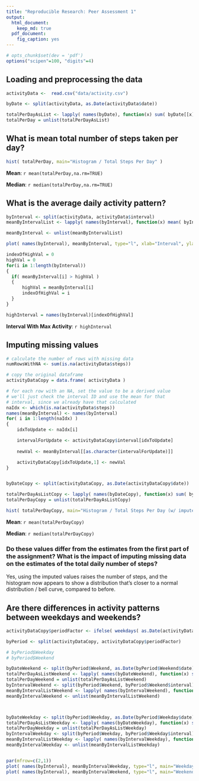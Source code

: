 ```yaml
---
title: "Reproducible Research: Peer Assessment 1"
output: 
  html_document:
    keep_md: true
  pdf_document:
    fig_caption: yes
---
```



```r
# opts_chunk$set(dev = 'pdf')
options("scipen"=100, "digits"=4)
```


## Loading and preprocessing the data
```r

activityData <-  read.csv("data/activity.csv")

byDate <- split(activityData, as.Date(activityData$date))

totalPerDayAsList <- lapply( names(byDate), function(x) sum( byDate[[x]]$steps,na.rm=TRUE ) )
totalPerDay = unlist(totalPerDayAsList)
```

## What is mean total number of steps taken per day?

```r
hist( totalPerDay, main="Histogram / Total Steps Per Day" )
```


**Mean**: `r mean(totalPerDay,na.rm=TRUE)`

**Median**: `r median(totalPerDay,na.rm=TRUE)`

\pagebreak

## What is the average daily activity pattern?

```r

byInterval <- split(activityData, activityData$interval)
meanByIntervalList <- lapply( names(byInterval), function(x) mean( byInterval[[x]]$steps,na.rm=TRUE ))

meanByInterval <- unlist(meanByIntervalList)

plot( names(byInterval), meanByInterval, type="l", xlab="Interval", ylab="Mean Steps")

```

\pagebreak

```r

indexOfHighVal = 0
highVal = 0
for(i in 1:length(byInterval))
{
  if( meanByInterval[i] > highVal )
  {
      highVal = meanByInterval[i]
      indexOfHighVal = i
  }
}

highInterval = names(byInterval)[indexOfHighVal]

```

**Interval With Max Activity**: `r highInterval`


## Imputing missing values

```r

# calculate the number of rows with missing data
numRowsWithNA <- sum(is.na(activityData$steps))

# copy the original dataframe
activityDataCopy = data.frame( activityData )

# for each row with an NA, set the value to be a derived value
# we'll just check the interval ID and use the mean for that
# interval, since we already have that calculated
naIdx <- which(is.na(activityData$steps))
names(meanByInterval) <- names(byInterval)
for( i in 1:length(naIdx) )
{
	idxToUpdate <- naIdx[i]

	intervalForUpdate <- activityDataCopy$interval[idxToUpdate]
	
	newVal <- meanByInterval[[as.character(intervalForUpdate)]]

	activityDataCopy[idxToUpdate,1] <- newVal
}


byDateCopy <- split(activityDataCopy, as.Date(activityDataCopy$date))

totalPerDayAsListCopy <- lapply( names(byDateCopy), function(x) sum( byDateCopy[[x]]$steps,na.rm=TRUE ) )
totalPerDayCopy = unlist(totalPerDayAsListCopy)
```

```r
hist( totalPerDayCopy, main="Histogram / Total Steps Per Day (w/ imputed data)" )
```

**Mean**: `r mean(totalPerDayCopy)`

**Median**: `r median(totalPerDayCopy)`

### Do these values differ from the estimates from the first part of the assignment? What is the impact of imputing missing data on the estimates of the total daily number of steps?

Yes, using the imputed values raises the number of steps, and the histogram now appears to show a distribution that's closer to a normal
distribution / bell curve, compared to before.  


\pagebreak


## Are there differences in activity patterns between weekdays and weekends?

```r
activityDataCopy$periodFactor <- ifelse( weekdays( as.Date(activityDataCopy$date) ) == "Saturday" | weekdays(as.Date(activityDataCopy$date)) == "Sunday", "Weekend", "Weekday")

byPeriod <- split(activityDataCopy, activityDataCopy$periodFactor)

# byPeriod$Weekday
# byPeriod$Weekend

byDateWeekend <- split(byPeriod$Weekend, as.Date(byPeriod$Weekend$date))
totalPerDayAsListWeekend <- lapply( names(byDateWeekend), function(x) sum( byDateWeekend[[x]]$steps,na.rm=TRUE ) )
totalPerDayWeekend = unlist(totalPerDayAsListWeekend)
byIntervalWeekend <- split(byPeriod$Weekend, byPeriod$Weekend$interval)
meanByIntervalListWeekend <- lapply( names(byIntervalWeekend), function(x) mean( byIntervalWeekend[[x]]$steps,na.rm=TRUE ))
meanByIntervalWeekend <- unlist(meanByIntervalListWeekend)



byDateWeekday <- split(byPeriod$Weekday, as.Date(byPeriod$Weekday$date))
totalPerDayAsListWeekday <- lapply( names(byDateWeekday), function(x) sum( byDateWeekday[[x]]$steps,na.rm=TRUE ) )
totalPerDayWeekday = unlist(totalPerDayAsListWeekday)
byIntervalWeekday <- split(byPeriod$Weekday, byPeriod$Weekday$interval)
meanByIntervalListWeekday <- lapply( names(byIntervalWeekday), function(x) mean( byIntervalWeekday[[x]]$steps,na.rm=TRUE ))
meanByIntervalWeekday <- unlist(meanByIntervalListWeekday)


par(mfrow=c(2,1))
plot( names(byInterval), meanByIntervalWeekday, type="l", main="Weekday", xlab="Interval", ylab="Mean Steps" )
plot( names(byInterval), meanByIntervalWeekend, type="l", main="Weekend", xlab="Interval", ylab="Mean Steps" )

```